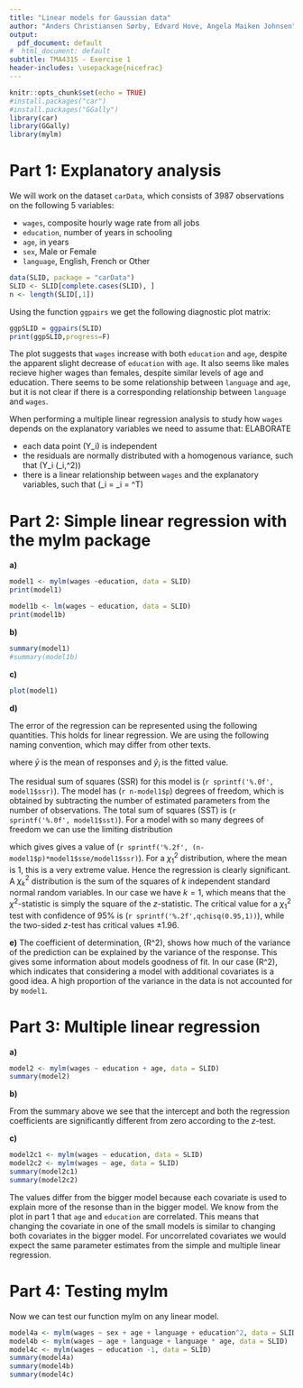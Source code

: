 ```yaml
---
title: "Linear models for Gaussian data"
author: "Anders Christiansen Sørby, Edvard Hove, Angela Maiken Johnsen"
output:
  pdf_document: default
#  html_document: default
subtitle: TMA4315 - Exercise 1
header-includes: \usepackage{nicefrac}
---
```


```r
knitr::opts_chunk$set(echo = TRUE)
#install.packages("car")
#install.packages("GGally")
library(car)
library(GGally)
library(mylm)
```

# Part 1: Explanatory analysis

We will work on the dataset `carData`, which consists of 3987 observations on the following 5 variables:

* `wages`, composite hourly wage rate from all jobs
* `education`, number of years in schooling
* `age`, in years
* `sex`, Male or Female
* `language`, English, French or Other

```r
data(SLID, package = "carData")
SLID <- SLID[complete.cases(SLID), ]
n <- length(SLID[,1])
```

Using the function `ggpairs` we get the following diagnostic plot matrix:

```r
ggpSLID = ggpairs(SLID)
print(ggpSLID,progress=F)
```
The plot suggests that `wages` increase with both `education` and `age`, despite the apparent slight decrease of `education` with `age`. It also seems like males recieve higher wages than females, despite similar levels of age and education. There seems to be some relationship between `language` and `age`, but it is not clear if there is a corresponding relationship between `language` and `wages`. 

When performing a multiple linear regression analysis to study how `wages` depends on the explanatory variables we need to assume that: ELABORATE

- each data point \(Y_i\) is independent
- the residuals are normally distributed with a homogenous variance, such that \(Y_i \sim \mathcal{N}(\mu_i,\sigma^2)\)
- there is a linear relationship between `wages` and the explanatory variables, such that \(\mu_i = \eta_i = \mathbf{x_i}^T\beta\)


# Part 2: Simple linear regression with the mylm package

**a)**

```r
model1 <- mylm(wages ~education, data = SLID)
print(model1)

model1b <- lm(wages ~ education, data = SLID)
print(model1b)
```

**b)**

```r
summary(model1)
#summary(model1b)
```


**c)**
```r
plot(model1)
```

**d)**

The error of the regression can be represented using the following quantities. This holds for linear regression. We are using the following naming convention, which may differ from other texts.

\begin{align}
SSE = \sum^{n}_{i=1}(\hat{y}_i - \bar{y})^2 \\
SSR = \sum^{n}_{i=1}(y_i - \hat{y}_i)^2 \\
SST = \sum^{n}_{i=1}(y_i - \bar{y}_i)^2 = SSE + SSR \\
R^2 = 1 - \frac{SSR}{SST}
\end{align}
where $\bar{y}$ is the mean of responses and $\hat{y}_i$ is the fitted value. 

The residual sum of squares (SSR) for this model is \(`r sprintf('%.0f', model1$ssr)`\). 
The model has \(`r n-model1$p`\) degrees of freedom, which is obtained by subtracting the number of estimated parameters from the number of observations.
The total sum of squares (SST) is \(`r sprintf('%.0f', model1$sst)`\). 
For a model with so many degrees of freedom we can use the limiting distribution

\begin{equation}
(p-1)F = (p-1)\frac{\nicefrac{SSE}{p-1}}{\nicefrac{SSR}{n-p}} \sim \chi_{p-1}^2,
\end{equation}

which gives gives a value of \(`r sprintf('%.2f', (n-model1$p)*model1$sse/model1$ssr)`\).
For a $\chi_{1}^2$ distribution, where the mean is 1, this is a very extreme value.
Hence the regression is clearly significant.
A $\chi^2_k$ distribution is the sum of the squares of $k$ independent standard normal random variables.
In our case we have $k=1$, which means that the $\chi^2$-statistic is simply the square of the $z$-statistic. 
The critical value for a $\chi_{1}^2$ test with confidence of 95% is \(`r sprintf('%.2f',qchisq(0.95,1))`\), while the two-sided $z$-test has critical values $\pm 1.96$.


**e)**
The coefficient of determination, \(R^2\), shows how much of the variance of the prediction can be explained by the variance of the response.
This gives some information about models goodness of fit.
In our case \(R^2\approx0.09\), which indicates that considering a model with additional covariates is a good idea.
A high proportion of the variance in the data is not accounted for by `model1`.

# Part 3: Multiple linear regression

**a)**

```r
model2 <- mylm(wages ~ education + age, data = SLID)
summary(model2)
```

**b)**

From the summary above we see that the intercept and both the regression coefficients are significantly different from zero according to the $z$-test. 

**c)**
```r
model2c1 <- mylm(wages ~ education, data = SLID)
model2c2 <- mylm(wages ~ age, data = SLID)
summary(model2c1)
summary(model2c2)
```
The values differ from the bigger model because each covariate is used to explain more of the resonse than in the bigger model. 
We know from the plot in part 1 that `age` and `education` are correlated.
This means that changing the covariate in one of the small models is similar to changing both covariates in the bigger model.
For uncorrelated covariates we would expect the same parameter estimates from the simple and multiple linear regression.

# Part 4: Testing mylm

Now we can test our function mylm on any linear model.

```r
model4a <- mylm(wages ~ sex + age + language + education^2, data = SLID)
model4b <- mylm(wages ~ age + language + language * age, data = SLID)
model4c <- mylm(wages ~ education -1, data = SLID)
summary(model4a)
summary(model4b)
summary(model4c)
```
